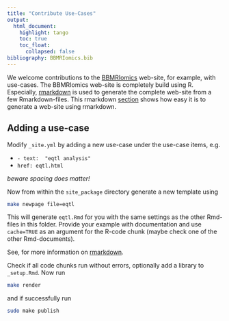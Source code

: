 ```yaml
---
title: "Contribute Use-Cases"
output: 
  html_document:
    highlight: tango
    toc: true
    toc_float:
      collapsed: false
bibliography: BBMRIomics.bib
---
```


We welcome contributions to the
[BBMRIomics](bios-vm.bbmrirp3-lumc.surf-hosted.nl/BBMRIomics/index.html)
web-site, for example, with use-cases. The BBMRIomics web-site is
completely build using R. Especially,
[rmarkdown](http://rmarkdown.rstudio.com/) is used to generate the
complete web-site from a few Rmarkdown-files. This rmarkdown
[section](http://rmarkdown.rstudio.com/rmarkdown_websites.html) shows
how easy it is to generate a web-site using rmarkdown. 

## Adding a use-case ##

Modify `_site.yml` by adding a new use-case under the use-case items, e.g. 

 - `- text:  "eqtl analysis"`
 - `href: eqtl.html`
  
*beware spacing does matter!*

Now from within the `site_package` directory generate a new template using 

```bash
make newpage file=eqtl
```

This will generate `eqtl.Rmd` for you with the same settings as the
other Rmd-files in this folder. Provide your example with
documentation and use `cache=TRUE` as an argument for the R-code
chunk (maybe check one of the other Rmd-documents). 

See, for more information on [rmarkdown](http://rmarkdown.rstudio.com/).

Check if all code chunks run without errors, optionally add a library
to `_setup.Rmd`. Now run

```bash
make render     
```

and if successfully run

```bash
sudo make publish
```

